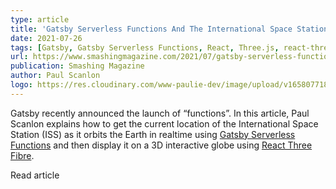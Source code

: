 ```yaml
---
type: article
title: 'Gatsby Serverless Functions And The International Space Station'
date: 2021-07-26
tags: [Gatsby, Gatsby Serverless Functions, React, Three.js, react-three-fiber]
url: https://www.smashingmagazine.com/2021/07/gatsby-serverless-functions-international-space-station/
publication: Smashing Magazine
author: Paul Scanlon
logo: https://res.cloudinary.com/www-paulie-dev/image/upload/v1658077182/paulie.dev/Logos/smashing-magazine-logo_rhvh4j.png
---
```


Gatsby recently announced the launch of “functions”. In this article, Paul Scanlon explains how to get the current
location of the International Space Station (ISS) as it orbits the Earth in realtime using
[Gatsby Serverless Functions](https://www.gatsbyjs.com/docs/reference/functions/) and then display it on a 3D
interactive globe using [React Three Fibre](https://github.com/pmndrs/react-three-fiber).

<MarkdownCtaLink href="https://www.smashingmagazine.com/2021/07/gatsby-serverless-functions-international-space-station/">
  Read article
</MarkdownCtaLink>
